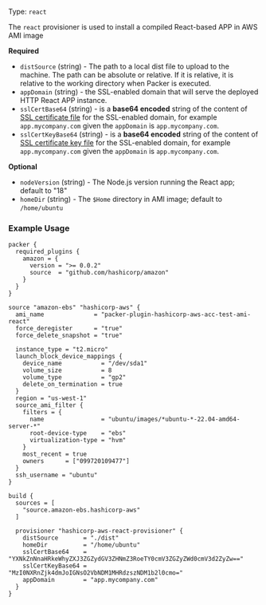 Type: `react`

<!--
  Include a short description about the provisioner. This is a good place
  to call out what the provisioner does, and any additional text that might
  be helpful to a user. See https://www.packer.io/docs/provisioners/null
-->

The `react` provisioner is used to install a compiled React-based APP in AWS AMI image


<!-- Provisioner Configuration Fields -->

**Required**

- `distSource` (string) - The path to a local dist file to upload to the machine. The path can be absolute or relative.
   If it is relative, it is relative to the working directory when Packer is executed.
- `appDomain` (string) - the SSL-enabled domain that will serve the deployed HTTP React APP instance.
- `sslCertBase64` (string) - is a __base64 encoded__ string of the content of
  [SSL certificate file](https://hashicorp-aws.com/docs/setup#optional-setup-ssl) for the SSL-enabled domain, for
  example `app.mycompany.com` given the `appDomain` is `app.mycompany.com`.
- `sslCertKeyBase64` (string) - is a __base64 encoded__ string of the content of
  [SSL certificate key file](https://hashicorp-aws.com/docs/setup#optional-setup-ssl) for the SSL-enabled domain, for
  example `app.mycompany.com` given the `appDomain` is `app.mycompany.com`.


<!--
  Optional Configuration Fields

  Configuration options that are not required or have reasonable defaults
  should be listed under the optionals section. Defaults values should be
  noted in the description of the field
-->

**Optional**

- `nodeVersion` (string) - The Node.js version running the React app; default to "18"
- `homeDir` (string) - The `$Home` directory in AMI image; default to `/home/ubuntu`

<!--
  A basic example on the usage of the provisioner. Multiple examples
  can be provided to highlight various configurations.

-->

### Example Usage

```hcl
packer {
  required_plugins {
    amazon = {
      version = ">= 0.0.2"
      source  = "github.com/hashicorp/amazon"
    }
  }
}

source "amazon-ebs" "hashicorp-aws" {
  ami_name              = "packer-plugin-hashicorp-aws-acc-test-ami-react"
  force_deregister      = "true"
  force_delete_snapshot = "true"

  instance_type = "t2.micro"
  launch_block_device_mappings {
    device_name           = "/dev/sda1"
    volume_size           = 8
    volume_type           = "gp2"
    delete_on_termination = true
  }
  region = "us-west-1"
  source_ami_filter {
    filters = {
      name                = "ubuntu/images/*ubuntu-*-22.04-amd64-server-*"
      root-device-type    = "ebs"
      virtualization-type = "hvm"
    }
    most_recent = true
    owners      = ["099720109477"]
  }
  ssh_username = "ubuntu"
}

build {
  sources = [
    "source.amazon-ebs.hashicorp-aws"
  ]

  provisioner "hashicorp-aws-react-provisioner" {
    distSource       = "./dist"
    homeDir          = "/home/ubuntu"
    sslCertBase64    = "YXNkZnNnaHRkeWhyZXJ3ZGZydGV3ZHNmZ3RoeTY0cmV3ZGZyZWd0cmV3d2ZyZw=="
    sslCertKeyBase64 = "MzI0NXRnZjk4dmJoIGNsO2VbNDM1MHRdzszNDM1b2l0cmo="
    appDomain        = "app.mycompany.com"
  }
}
```
